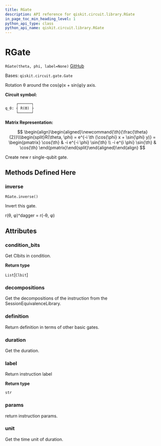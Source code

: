 ```yaml
---
title: RGate
description: API reference for qiskit.circuit.library.RGate
in_page_toc_min_heading_level: 1
python_api_type: class
python_api_name: qiskit.circuit.library.RGate
---
```


# RGate

<span id="qiskit.circuit.library.RGate" />

`RGate(theta, phi, label=None)` [GitHub](https://github.com/qiskit/qiskit/tree/stable/0.19/qiskit/circuit/library/standard_gates/r.py "view source code")

Bases: `qiskit.circuit.gate.Gate`

Rotation θ around the cos(φ)x + sin(φ)y axis.

**Circuit symbol:**

```python
     ┌──────┐
q_0: ┤ R(ϴ) ├
     └──────┘
```

**Matrix Representation:**

$$
 \begin{align}\begin{aligned}\newcommand{\th}{\frac{\theta}{2}}\\\begin{split}R(\theta, \phi) = e^{-i \th (\cos{\phi} x + \sin{\phi} y)} =
    \begin{pmatrix}
        \cos{\th} & -i e^{-i \phi} \sin{\th} \\
        -i e^{i \phi} \sin{\th} & \cos{\th}
    \end{pmatrix}\end{split}\end{aligned}\end{align} 
$$

Create new r single-qubit gate.

## Methods Defined Here

### inverse

<span id="qiskit.circuit.library.RGate.inverse" />

`RGate.inverse()`

Invert this gate.

r(θ, φ)^dagger = r(-θ, φ)

## Attributes

<span id="qiskit.circuit.library.RGate.condition_bits" />

### condition\_bits

Get Clbits in condition.

**Return type**

`List`\[`Clbit`]

<span id="qiskit.circuit.library.RGate.decompositions" />

### decompositions

Get the decompositions of the instruction from the SessionEquivalenceLibrary.

<span id="qiskit.circuit.library.RGate.definition" />

### definition

Return definition in terms of other basic gates.

<span id="qiskit.circuit.library.RGate.duration" />

### duration

Get the duration.

<span id="qiskit.circuit.library.RGate.label" />

### label

Return instruction label

**Return type**

`str`

<span id="qiskit.circuit.library.RGate.params" />

### params

return instruction params.

<span id="qiskit.circuit.library.RGate.unit" />

### unit

Get the time unit of duration.

